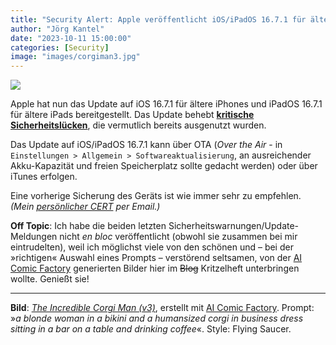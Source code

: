 ```yaml
---
title: "Security Alert: Apple veröffentlicht iOS/iPadOS 16.7.1 für ältere Systeme"
author: "Jörg Kantel"
date: "2023-10-11 15:00:00"
categories: [Security]
image: "images/corgiman3.jpg"
---
```


[![](images/corgiman3-b.jpg)](https://www.flickr.com/photos/schockwellenreiter/53249459545/)

Apple hat nun das Update auf iOS 16.7.1 für ältere iPhones und  iPadOS 16.7.1 für ältere iPads bereitgestellt. Das Update behebt **[kritische Sicherheitslücken](https://support.apple.com/de-de/HT213972)**, die vermutlich bereits ausgenutzt wurden. 

Das Update auf  iOS/iPadOS 16.7.1 kann über OTA (*Over the Air* - in `Einstellungen > Allgemein > Softwareaktualisierung`, an ausreichender Akku-Kapazität und freien Speicherplatz sollte gedacht werden) oder über iTunes erfolgen.

Eine vorherige Sicherung des Geräts ist wie immer sehr zu empfehlen. *(Mein [persönlicher CERT](http://www.gwdg.de/~mreiman1/) per Email.)*

**Off Topic**: Ich habe die beiden letzten Sicherheitswarnungen/Update-Meldungen nicht *en bloc* veröffentlicht (obwohl sie zusammen bei mir eintrudelten), weil ich möglichst viele von den schönen und -- bei der »richtigen« Auswahl eines Prompts -- verstörend seltsamen, von der [AI Comic Factory](http://cognitiones.kantel-chaos-team.de/multimedia/computergraphik/comicfactory.html) generierten Bilder hier im ~~Blog~~ Kritzelheft unterbringen wollte. Genießt sie!

---

**Bild**: *[The Incredible Corgi Man (v3)](https://www.flickr.com/photos/schockwellenreiter/53249459545/)*, erstellt mit [AI Comic Factory](http://cognitiones.kantel-chaos-team.de/multimedia/computergraphik/comicfactory.html). Prompt: »*a blonde woman in a bikini and a humansized corgi in business dress sitting in a bar on a table and drinking coffee*«. Style: Flying Saucer.